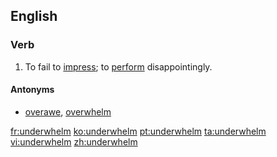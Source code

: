 ==English==

===Verb===
{{en-verb}}

# To fail to [[impress]]; to [[perform]] disappointingly.

====Antonyms====
* [[overawe]], [[overwhelm]]

[[fr:underwhelm]]
[[ko:underwhelm]]
[[pt:underwhelm]]
[[ta:underwhelm]]
[[vi:underwhelm]]
[[zh:underwhelm]]
